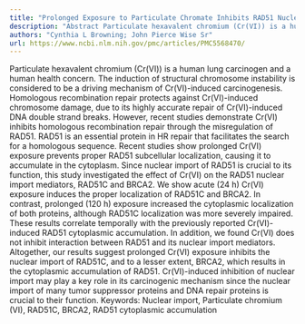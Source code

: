 ```yaml
---
title: "Prolonged Exposure to Particulate Chromate Inhibits RAD51 Nuclear Import Mediator Proteins"
description: "Abstract Particulate hexavalent chromium (Cr(VI)) is a human lung carcinogen and a human health concern. The induction of structural chromosome instability is considered to be a driving mechanism of C..."
authors: "Cynthia L Browning; John Pierce Wise Sr"
url: https://www.ncbi.nlm.nih.gov/pmc/articles/PMC5568470/
---
```


Particulate hexavalent chromium (Cr(VI)) is a human lung carcinogen and a human health concern. The induction of structural chromosome instability is considered to be a driving mechanism of Cr(VI)-induced carcinogenesis. Homologous recombination repair protects against Cr(VI)-induced chromosome damage, due to its highly accurate repair of Cr(VI)-induced DNA double strand breaks. However, recent studies demonstrate Cr(VI) inhibits homologous recombination repair through the misregulation of RAD51. RAD51 is an essential protein in HR repair that facilitates the search for a homologous sequence. Recent studies show prolonged Cr(VI) exposure prevents proper RAD51 subcellular localization, causing it to accumulate in the cytoplasm. Since nuclear import of RAD51 is crucial to its function, this study investigated the effect of Cr(VI) on the RAD51 nuclear import mediators, RAD51C and BRCA2. We show acute (24 h) Cr(VI) exposure induces the proper localization of RAD51C and BRCA2. In contrast, prolonged (120 h) exposure increased the cytoplasmic localization of both proteins, although RAD51C localization was more severely impaired. These results correlate temporally with the previously reported Cr(VI)-induced RAD51 cytoplasmic accumulation. In addition, we found Cr(VI) does not inhibit interaction between RAD51 and its nuclear import mediators. Altogether, our results suggest prolonged Cr(VI) exposure inhibits the nuclear import of RAD51C, and to a lesser extent, BRCA2, which results in the cytoplasmic accumulation of RAD51. Cr(VI)-induced inhibition of nuclear import may play a key role in its carcinogenic mechanism since the nuclear import of many tumor suppressor proteins and DNA repair proteins is crucial to their function. Keywords: Nuclear import, Particulate chromium (VI), RAD51C, BRCA2, RAD51 cytoplasmic accumulation
